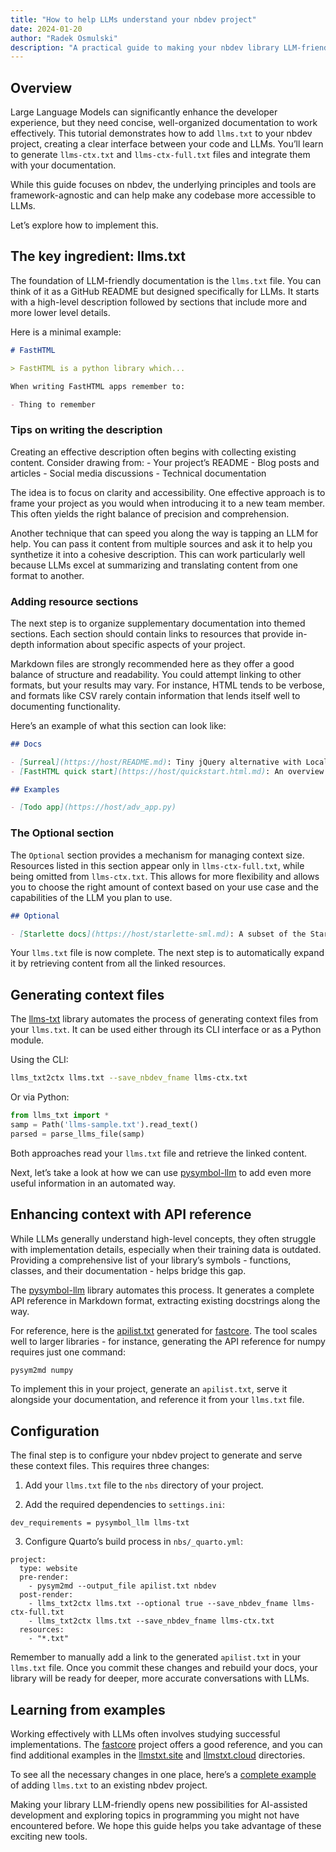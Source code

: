 ```yaml
---
title: "How to help LLMs understand your nbdev project"
date: 2024-01-20
author: "Radek Osmulski"
description: "A practical guide to making your nbdev library LLM-friendly using llms.txt, with automation techniques and implementation examples."
---
```


## Overview

Large Language Models can significantly enhance the developer experience, but they need concise, well-organized documentation to work effectively. This tutorial demonstrates how to add `llms.txt` to your nbdev project, creating a clear interface between your code and LLMs. You'll learn to generate `llms-ctx.txt` and `llms-ctx-full.txt` files and integrate them with your documentation.

While this guide focuses on nbdev, the underlying principles and tools are framework-agnostic and can help make any codebase more accessible to LLMs.

Let's explore how to implement this.

## The key ingredient: llms.txt

The foundation of LLM-friendly documentation is the `llms.txt` file. You can think of it as a GitHub README but designed specifically for LLMs. It starts with a high-level description followed by sections that include more and more lower level details.

Here is a minimal example:

```markdown
# FastHTML

> FastHTML is a python library which...

When writing FastHTML apps remember to:

- Thing to remember
```

### Tips on writing the description

Creating an effective description often begins with collecting existing content. Consider drawing from:
- Your project's README
- Blog posts and articles
- Social media discussions
- Technical documentation

The idea is to focus on clarity and accessibility. One effective approach is to frame your project as you would when introducing it to a new team member. This often yields the right balance of precision and comprehension.

Another technique that can speed you along the way is tapping an LLM for help. You can pass it content from multiple sources and ask it to help you synthetize it into a cohesive description. This can work particularly well because LLMs excel at summarizing and translating content from one format to another.

### Adding resource sections

The next step is to organize supplementary documentation into themed sections. Each section should contain links to resources that provide in-depth information about specific aspects of your project.

Markdown files are strongly recommended here as they offer a good balance of structure and readability. You could attempt linking to other formats, but your results may vary. For instance, HTML tends to be verbose, and formats like CSV rarely contain information that lends itself well to documenting functionality.

Here's an example of what this section can look like:

```markdown
## Docs

- [Surreal](https://host/README.md): Tiny jQuery alternative with Locality of Behavior
- [FastHTML quick start](https://host/quickstart.html.md): An overview of FastHTML features

## Examples

- [Todo app](https://host/adv_app.py)
```

### The Optional section

The `Optional` section provides a mechanism for managing context size. Resources listed in this section appear only in `llms-ctx-full.txt`, while being omitted from `llms-ctx.txt`. This allows for more flexibility and allows you to choose the right amount of context based on your use case and the capabilities of the LLM you plan to use.

```markdown
## Optional

- [Starlette docs](https://host/starlette-sml.md): A subset of the Starlette docs
```

Your `llms.txt` file is now complete. The next step is to automatically expand it by retrieving content from all the linked resources.

## Generating context files

The [llms-txt](https://llmstxt.org/intro.html) library automates the process of generating context files from your `llms.txt`. It can be used either through its CLI interface or as a Python module.

Using the CLI:

```bash
llms_txt2ctx llms.txt --save_nbdev_fname llms-ctx.txt
```

Or via Python:

```python
from llms_txt import *
samp = Path('llms-sample.txt').read_text()
parsed = parse_llms_file(samp)
```

Both approaches read your `llms.txt` file and retrieve the linked content.

Next, let's take a look at how we can use [pysymbol-llm](https://github.com/AnswerDotAI/pysymbol-llm) to add even more useful information in an automated way.

## Enhancing context with API reference

While LLMs generally understand high-level concepts, they often struggle with implementation details, especially when their training data is outdated. Providing a comprehensive list of your library's symbols - functions, classes, and their documentation - helps bridge this gap.

The [pysymbol-llm](https://github.com/AnswerDotAI/pysymbol-llm) library automates this process. It generates a complete API reference in Markdown format, extracting existing docstrings along the way.

For reference, here is the [apilist.txt](https://fastcore.fast.ai/apilist.txt) generated for [fastcore](https://github.com/fastai/fastcore). The tool scales well to larger libraries - for instance, generating the API reference for numpy requires just one command:

```bash
pysym2md numpy
```

To implement this in your project, generate an `apilist.txt`, serve it alongside your documentation, and reference it from your `llms.txt` file.

## Configuration

The final step is to configure your nbdev project to generate and serve these context files. This requires three changes:

1. Add your `llms.txt` file to the `nbs` directory of your project.

2. Add the required dependencies to `settings.ini`:
```
dev_requirements = pysymbol_llm llms-txt
```
3. Configure Quarto's build process in `nbs/_quarto.yml`:
```
project:
  type: website
  pre-render:
    - pysym2md --output_file apilist.txt nbdev
  post-render:
    - llms_txt2ctx llms.txt --optional true --save_nbdev_fname llms-ctx-full.txt
    - llms_txt2ctx llms.txt --save_nbdev_fname llms-ctx.txt
  resources:
    - "*.txt"
```

Remember to manually add a link to the generated `apilist.txt` in your `llms.txt` file. Once you commit these changes and rebuild your docs, your library will be ready for deeper, more accurate conversations with LLMs.

## Learning from examples

Working effectively with LLMs often involves studying successful implementations. The [fastcore](https://fastcore.fast.ai/llms.txt) project offers a good reference, and you can find additional examples in the [llmstxt.site](https://llmstxt.site/) and [llmstxt.cloud](https://directory.llmstxt.cloud/) directories.

To see all the necessary changes in one place, here's a [complete example](https://github.com/AnswerDotAI/nbdev/pull/1485/files) of adding `llms.txt` to an existing nbdev project.

Making your library LLM-friendly opens new possibilities for AI-assisted development and exploring topics in programming you might not have encountered before. We hope this guide helps you take advantage of these exciting new tools.